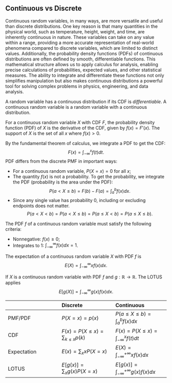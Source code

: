 ## Continuous vs Discrete

Continuous random variables, in many ways, are more versatile and useful
than discrete distributions. One key reason is that many quantities in
the physical world, such as temperature, height, weight, and time, are
inherently continuous in nature. These variables can take on any value
within a range, providing a more accurate representation of real-world
phenomena compared to discrete variables, which are limited to distinct
values. Additionally, the probability density functions (PDFs) of
continuous distributions are often defined by smooth, differentiable
functions. This mathematical structure allows us to apply calculus for
analysis, enabling precise calculations of probabilities, expected
values, and other statistical measures. The ability to integrate and
differentiate these functions not only simplifies manipulation but also
makes continuous distributions a powerful tool for solving complex
problems in physics, engineering, and data analysis.

::: {#def-crv-1}
A random variable has a continuous distribution if its CDF is
*differentiable*. A continuous random variable is a random variable with
a continuous distribution.
:::

::: {#def-pdf-1}
For a continuous random variable $X$ with CDF $F$, the probability
density function (PDF) of $X$ is the derivative of the CDF, given by
$f(x)=F'(x)$. The support of $X$ is the set of all $x$ where $f(x)>0$.
:::

::: remark
By the fundamental theorem of calculus, we integrate a PDF to get the
CDF: $$F(x)=\int_{-\infty}^{x}f(t)dt.$$ PDF differs from the discrete
PMF in important ways:

-   For a continuous random variable, $P(X=x)=0$ for all $x$;
-   The quantity $f(x)$ is not a probability. To get the probability, we
    integrate the PDF (probability is the area under the PDF):
    $$P(a<X\leq b)=F(b)-F(a)=\int_{a}^{b}f(x)dx.$$
-   Since any single value has probability 0, including or excluding
    endpoints does not matter.
    $$P(a<X<b)=P(a<X\leq b)=P(a\leq X<b)=P(a\leq X\leq b).$$
:::

::: {#thm-crv-pdf}
The PDF $f$ of a continuous random variable must satisfy the following
criteria:

-   Nonnegative: $f(x)\geq0$;
-   Integrates to 1: $\int_{-\infty}^{\infty}f(x)dx=1$.
:::

::: {#def-crv-exp}
The expectation of a continuous random variable $X$ with PDF $f$ is
$$E(X)=\int_{-\infty}^{\infty}xf(x)dx.$$
:::

::: {#thm-crv-lotus}
If $X$ is a continuous random variable with PDF $f$ and
$g:\mathbb{R}\to\mathbb{R}$. The LOTUS applies
$$E[g(X)]=\int_{-\infty}^{\infty}g(x)f(x)dx.$$
:::

|   | Discrete | Continuous |
|----|:---|:---|
| PMF/PDF | $P(X=x)=p(x)$ | $P(a\leq X\leq b)=\int_{a}^{b}f(x)dx$ |
| CDF | $F(x)=P(X\leq x)=\sum_{k\leq x}p(k)$ | $F(x)=P(X\leq x)=\int_{-\infty}^{x}f(t)dt$ |
| Expectation | $E(x)=\sum_{x}xP(X=x)$ | $E(X)=\int_{-\infty}^{+\infty}xf(x)dx$ |
| LOTUS | $E[g(x)]=\sum_{x}g(x)P(X=x)$ | $E[g(x)]=\int_{-\infty}^{+\infty}g(x)f(x)dx$ |

